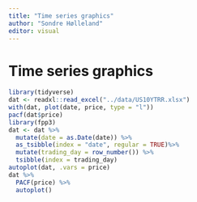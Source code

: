 ```yaml
---
title: "Time series graphics"
author: "Sondre Hølleland"
editor: visual
---
```


# Time series graphics
```r
library(tidyverse)
dat <- readxl::read_excel("../data/US10YTRR.xlsx")
with(dat, plot(date, price, type = "l"))
pacf(dat$price)
library(fpp3)
dat <- dat %>% 
  mutate(date = as.Date(date)) %>%
  as_tsibble(index = "date", regular = TRUE)%>%
  mutate(trading_day = row_number()) %>%
  tsibble(index = trading_day)
autoplot(dat, .vars = price)
dat %>%
  PACF(price) %>%
  autoplot() 

```